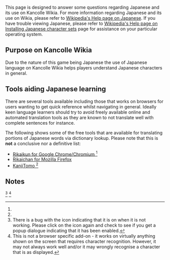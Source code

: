This page is designed to answer some questions regarding Japanese and its use on Kancolle Wikia. For more information regarding Japanese and its use on Wikia, please refer to [[wikipedia:Help:Japanese | Wikipedia's Help page on Japanese]]. If you have trouble viewing Japanese, please refer to [[wikipedia:Help:Installing Japanese character sets | Wikipedia's Help page on Installing Japanese character sets]] page for assistance on your particular operating system.

== Purpose on Kancolle Wikia ==
Due to the nature of this game being Japanese the use of Japanese language on Kancolle Wikia helps players understand Japanese characters in general.

== Tools aiding Japanese learning ==
There are several tools available including those that works on browsers for users wanting to get quick reference whilst navigating in general. Ideally keen language learners should try to avoid freely available online and automated translation tools as they are known to not translate well with complete sentences for instance.

The following shows some of the free tools that are available for translating portions of Japanese words via dictionary lookup. Please note that this is '''not''' a conclusive nor a definitive list:

* [https://chrome.google.com/webstore/detail/rikaikun/jipdnfibhldikgcjhfnomkfpcebammhp?hl=en  Rikaikun for Google Chrome/Chromium <ref name="Rikaikun" />]
* [https://addons.mozilla.org/En-us/firefox/addon/rikaichan/  Rikaichan for Mozilla Firefox]
* [http://kanjitomo.net/ KanjiTomo <ref name="KanjiTomo" />]

== Notes ==
<references>
<ref name="Rikaikun">There is a bug with the icon indicating that it is on when it is not working. Please click on the icon again and check to see if you get a popup dialogue indicating that it has been enabled.</ref>
<ref name="KanjiTomo">This is not a browser specific add-on - it works on virtually anything shown on the screen that requires character recognition. However, it may not always work well and/or it may wrongly recognise a character that is as displayed.</ref>
</references>